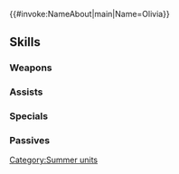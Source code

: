 {{#invoke:NameAbout|main|Name=Olivia}}{{HeroPage Tabs}}
{{Hero Infobox
|Name=Olivia
|Title=Wavecrest Dancer
|WeaponType=Colorless Tome
|MoveType=Flying
|Origin=Fire Emblem Awakening
|Gender=Female
|actorEN=Karen Strassman
|actorJP=松嵜麗
|artist=切符
|additionDate=June 17, 2024
|releaseDate=June 17, 2024
|cv1=10
|cv2=300400
|TagID=水着オリヴィエ
|InternalID=1109
|Properties=special,refresher,hat,tiara
|description=A dancer from Ylisse. Enjoying the summer sun and the way her swimsuit moves as she dances. Appears in Fire Emblem Awakening.
}}
{{Stats Page
|Lv1HP=15|Lv1ATK=5|Lv1SPD=15|Lv1DEF=4|Lv1RES=3
|GRHP=50|GRATK=80|GRSPD=70|GRDEF=40|GRRES=50
}}
==Skills==
===Weapons===
{{Weapons Table
|weapon1=Stone
|weapon1Default=1
|weapon1Unlock=1
|weapon2=Elstone
|weapon2Default=2
|weapon2Unlock=2
|weapon3=Sea Tambourine
|weapon3Default=3
|weapon3Unlock=3
|weapon4=Sea Tambourine+
|weapon4Default=5
|weapon4Unlock=5
}}
===Assists===
{{Assists Table
|assist1=Dance
|assist1Default=4
|assist1Unlock=3
}}
===Specials===
{{Specials Table}}
===Passives===
{{Passives Table
|passiveB1=A/S Far Trace 1
|passiveB2=A/S Far Trace 2
|passiveB3=A/S Far Trace 3
|passiveB1Unlock=3
|passiveB2Unlock=4
|passiveB3Unlock=5
|passiveC1=Atk/Spd Rein 1
|passiveC2=Atk/Spd Rein 2
|passiveC3=Atk/Spd Rein 3
|passiveC1Unlock=1
|passiveC2Unlock=2
|passiveC3Unlock=4
}}
{{Heroes Navbox}}
[[Category:Summer units]]